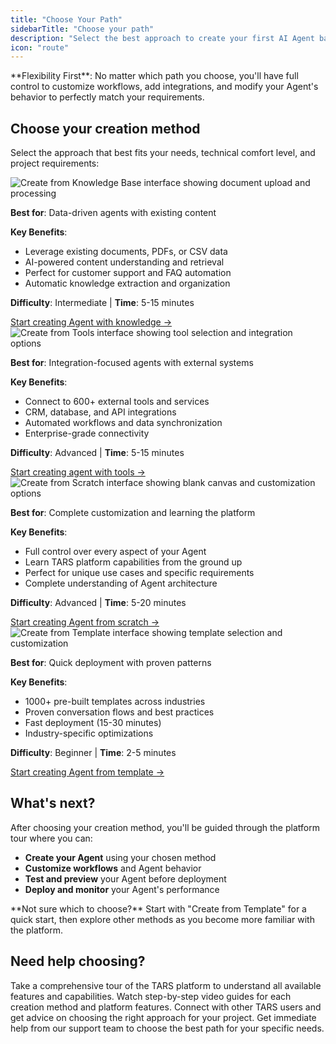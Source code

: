 ```yaml
---
title: "Choose Your Path"
sidebarTitle: "Choose your path"
description: "Select the best approach to create your first AI Agent based on your needs, technical level, and use case"
icon: "route"
---
```



<Info>
**Flexibility First**: No matter which path you choose, you'll have full control to customize workflows, add integrations, and modify your Agent's behavior to perfectly match your requirements.
</Info>

## Choose your creation method

Select the approach that best fits your needs, technical comfort level, and project requirements:

<Steps>
<Step title="Create from Knowledge Base" icon="book">
  <Frame>
  <img src="/images/dashboard/agent/create-from-knowledge-card.png" alt="Create from Knowledge Base interface showing document upload and processing" />
  </Frame>

  **Best for**: Data-driven agents with existing content

  **Key Benefits**:
  - Leverage existing documents, PDFs, or CSV data
  - AI-powered content understanding and retrieval
  - Perfect for customer support and FAQ automation
  - Automatic knowledge extraction and organization

  **Difficulty**: Intermediate | **Time**: 5-15 minutes

  <a href="/platform-fundamentals/platform-tour#create-agent" className="btn btn-primary">
    Start creating Agent with knowledge →
  </a>
</Step>

<Step title="Create from Tools" icon="wrench">
  <Frame>
  <img src="/images/dashboard/agent/create-from-tool-card.png" alt="Create from Tools interface showing tool selection and integration options" />
  </Frame>

  **Best for**: Integration-focused agents with external systems

  **Key Benefits**:
  - Connect to 600+ external tools and services
  - CRM, database, and API integrations
  - Automated workflows and data synchronization
  - Enterprise-grade connectivity

  **Difficulty**: Advanced | **Time**: 5-15 minutes

  <a href="/platform-fundamentals/platform-tour#create-agent" className="btn btn-primary">
    Start creating agent with tools →
  </a>
</Step>

<Step title="Create from Scratch" icon="plus">
  <Frame>
  <img src="/images/dashboard/agent/create-from-scratch-card.png" alt="Create from Scratch interface showing blank canvas and customization options" />
  </Frame>

  **Best for**: Complete customization and learning the platform

  **Key Benefits**:
  - Full control over every aspect of your Agent
  - Learn TARS platform capabilities from the ground up
  - Perfect for unique use cases and specific requirements
  - Complete understanding of Agent architecture

  **Difficulty**: Advanced | **Time**: 5-20 minutes

  <a href="/platform-fundamentals/platform-tour#create-agent" className="btn btn-primary">
    Start creating Agent from scratch →
  </a>
</Step>

<Step title="Create from Template" icon="copy">
  <Frame>
  <img src="/images/dashboard/agent/create-from-template-card.png" alt="Create from Template interface showing template selection and customization" />
  </Frame>

  **Best for**: Quick deployment with proven patterns

  **Key Benefits**:
  - 1000+ pre-built templates across industries
  - Proven conversation flows and best practices
  - Fast deployment (15-30 minutes)
  - Industry-specific optimizations

  **Difficulty**: Beginner | **Time**: 2-5 minutes

  <a href="/platform-fundamentals/platform-tour#agents" className="btn btn-primary">
    Start creating Agent from template →
  </a>
</Step>
</Steps>

## What's next?

After choosing your creation method, you'll be guided through the platform tour where you can:

- **Create your Agent** using your chosen method
- **Customize workflows** and Agent behavior
- **Test and preview** your Agent before deployment
- **Deploy and monitor** your Agent's performance

<Tip>
**Not sure which to choose?** Start with "Create from Template" for a quick start, then explore other methods as you become more familiar with the platform.
</Tip>

## Need help choosing?

<CardGroup cols={2}>
<Card title="Platform Tour" icon="map" href="/platform-fundamentals/platform-tour">
  Take a comprehensive tour of the TARS platform to understand all available features and capabilities.
</Card>

<Card title="Video Tutorials" icon="play" href="/getting-help/video-tutorials">
  Watch step-by-step video guides for each creation method and platform features.
</Card>

<Card title="Community Support" icon="users" href="/getting-help/community-forum">
  Connect with other TARS users and get advice on choosing the right approach for your project.
</Card>

<Card title="Live Chat support" icon="headset">
  Get immediate help from our support team to choose the best path for your specific needs.
</Card>
</CardGroup>
